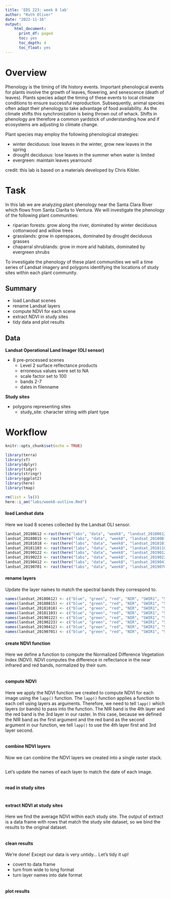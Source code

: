 ```yaml
---
title: 'EDS 223: week 8 lab'
author: "Ruth Oliver"
date: "2022-11-16"
output:
    html_document:
      print_df: paged
      toc: yes
      toc_depth: 4
      toc_float: yes
---
```

# Overview
Phenology is the timing of life history events. Important phenological events for plants involve the growth of leaves, flowering, and senescence (death of leaves). Plants species adapt the timing of these events to local climate conditions to ensure successful reproduction. Subsequently, animal species often adapt their phenology to take advantage of food availability. As the climate shifts this synchronization is being thrown out of whack. Shifts in phenology are therefore a common yardstick of understanding how and if ecosystems are adjusting to climate change.\

Plant species may employ the following phenological strategies:\

-   winter deciduous: lose leaves in the winter, grow new leaves in the spring\
-   drought deciduous: lose leaves in the summer when water is limited\
-   evergreen: maintain leaves yearround\

credit: this lab is based on a materials developed by Chris Kibler.

# Task
In this lab we are analyzing plant phenology near the Santa Clara River which flows from Santa Clarita to Ventura. We will investigate the phenology of the following plant communities:\

-   riparian forests: grow along the river, dominated by winter deciduous cottonwood and willow trees\
-   grasslands: grow in openspaces, dominated by drought deciduous grasses\
-   chaparral shrublands: grow in more arid habitats, dominated by evergreen shrubs\

To investigate the phenology of these plant communities we will a time series of Landsat imagery and polygons identifying the locations of study sites within each plant community.\

## Summary

-   load Landsat scenes\
-   rename Landsat layers\
-   compute NDVI for each scene\
-   extract NDVI in study sites\
-   tidy data and plot results

## Data

**Landsat Operational Land Imager (OLI sensor)**\

-   8 pre-processed scenes\
    -   Level 2 surface reflectance products\
    -   erroneous values were set to NA\
    -   scale factor set to 100\
    -   bands 2-7\
    -   dates in filenname\

**Study sites**

-   polygons representing sites\
    - study_site: character string with plant type

# Workflow
```r
knitr::opts_chunk$set(echo = TRUE)
```

```r
library(terra)
library(sf)
library(dplyr)
library(tidyr)
library(stringr)
library(ggplot2)
library(here)
library(tmap)

rm(list = ls())
here::i_am("labs/week8-outline.Rmd")
```

#### load Landsat data
Here we load 8 scenes collected by the Landsat OLI sensor.
```r
landsat_20180612 <-rast(here("labs", "data", "week8", "landsat_20180612.tif"))
landsat_20180815 <- rast(here("labs", "data", "week8", "landsat_20180815.tif"))
landsat_20181018 <- rast(here("labs", "data", "week8", "landsat_20181018.tif"))
landsat_20181103 <- rast(here("labs", "data", "week8", "landsat_20181103.tif"))
landsat_20190122 <- rast(here("labs", "data", "week8", "landsat_20190122.tif"))
landsat_20190223 <- rast(here("labs", "data", "week8", "landsat_20190223.tif"))
landsat_20190412 <- rast(here("labs", "data", "week8", "landsat_20190412.tif"))
landsat_20190701 <- rast(here("labs", "data", "week8", "landsat_20190701.tif"))
```

#### rename layers
Update the layer names to match the spectral bands they correspond to.
```r
names(landsat_20180612) <- c("blue", "green", "red", "NIR", "SWIR1", "SWIR2")
names(landsat_20180815) <- c("blue", "green", "red", "NIR", "SWIR1", "SWIR2")
names(landsat_20181018) <- c("blue", "green", "red", "NIR", "SWIR1", "SWIR2")
names(landsat_20181103) <- c("blue", "green", "red", "NIR", "SWIR1", "SWIR2")
names(landsat_20190122) <- c("blue", "green", "red", "NIR", "SWIR1", "SWIR2")
names(landsat_20190223) <- c("blue", "green", "red", "NIR", "SWIR1", "SWIR2")
names(landsat_20190412) <- c("blue", "green", "red", "NIR", "SWIR1", "SWIR2")
names(landsat_20190701) <- c("blue", "green", "red", "NIR", "SWIR1", "SWIR2")
```

#### create NDVI function
Here we define a function to compute the Normalized Difference Vegetation Index (NDVI). NDVI computes the difference in reflectance in the near infrared and red bands, normalized by their sum. 

```r

```

#### compute NDVI
Here we apply the NDVI function we created to compute NDVI for each image using the `lapp()` function. The `lapp()` function applies a function to each cell using layers as arguments. Therefore, we need to tell `lapp()` which layers (or bands) to pass into the function. The NIR band is the 4th layer and the red band is the 3rd layer in our raster. In this case, because we defined the NIR band as the first argument and the red band as the second argument in our function, we tell `lapp()` to use the 4th layer first and 3rd layer second. 

```r

```

#### combine NDVI layers
Now we can combine the NDVI layers we created into a single raster stack.
```r

```
Let's update the names of each layer to match the date of each image. 
```r

```

#### read in study sites
```r

```

#### extract NDVI at study sites
Here we find the average NDVI within each study site. The output of extract is a data frame with rows that match the study site dataset, so we bind the results to the original dataset. 
```r

```

#### clean results
We're done! Except our data is very untidy... Let's tidy it up!\

-   covert to data frame
-   turn from wide to long format
-   turn layer names into date format
```r

```

#### plot results
```r

```


